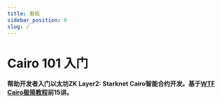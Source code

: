```yaml
---
title: 看板
sidebar_position: 0
slug: /
---
```


# Cairo 101 入门

**帮助开发者入门以太坊ZK Layer2: Starknet Cairo智能合约开发。基于[WTF Cairo极简教程](https://github.com/WTFAcademy/WTF-Cairo)前15讲。**

